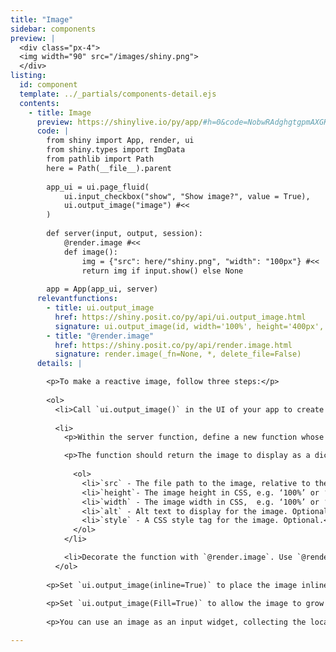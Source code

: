 ```yaml
---
title: "Image"
sidebar: components 
preview: |
  <div class="px-4">
  <img width="90" src="/images/shiny.png">
  </div>
listing:
  id: component
  template: ../_partials/components-detail.ejs
  contents:
    - title: Image
      preview: https://shinylive.io/py/app/#h=0&code=NobwRAdghgtgpmAXGKAHVA6VBPMAaMAYwHsIAXOcpMAMwCdiYACVKAG3jtUoHMBXAJYQAzkwExUxOmSZtiUACYB9bhH5DhAHQj1GTYQAsh2MRKkyAgujxM6lBXDo3hcYcIGkbg7dtXqRTAC8svLKfoIiABQAlD7Q6EqCQUyCWFA8cEo0bIIKkdpMKQIYxHxkqGVKClBkUFl0sHD5YOEaVTSaYNFMAMQAPH3asRDaDjT6jgBujpFCFWQ2peVlzq7upNGIBYVMAAJL870D24W7dhAOdBjVtfWNR4MQO0xjLLwRwu0xiA8nz7ZwMh8OhPc6XDAAERqUAAKlAAEZsJqtETdfqPbRoVDJKyoSJYxICVZ0aZ0aJgAC+AF0gA
      code: |
        from shiny import App, render, ui
        from shiny.types import ImgData
        from pathlib import Path
        here = Path(__file__).parent
    
        app_ui = ui.page_fluid(
            ui.input_checkbox("show", "Show image?", value = True),
            ui.output_image("image") #<<
        )
    
        def server(input, output, session):
            @render.image #<<
            def image():
                img = {"src": here/"shiny.png", "width": "100px"} #<<
                return img if input.show() else None
    
        app = App(app_ui, server)
      relevantfunctions:
        - title: ui.output_image
          href: https://shiny.posit.co/py/api/ui.output_image.html
          signature: ui.output_image(id, width='100%', height='400px', *, inline=False, click=False, dblclick=False, hover=False, brush=False, fill=False)
        - title: "@render.image"
          href: https://shiny.posit.co/py/api/render.image.html
          signature: render.image(_fn=None, *, delete_file=False)
      details: |

        <p>To make a reactive image, follow three steps:</p>
          
        <ol>
          <li>Call `ui.output_image()` in the UI of your app to create a div in which to display the text. Where you call this function within the UI functions will determine where the text will appear within the layout of the app. Set the id argument of `ui.output_image()` to a unique value.</li>
        
          <li>
            <p>Within the server function, define a new function whose name matches the id used above. Shiny will rerun this function whenever it needs to build or update the output that has the matching id.</p>

            <p>The function should return the image to display as a dictionary with the following keys:</p>
            
              <ol>
                <li>`src` - The file path to the image, relative to the app directory. Required.</li>
                <li>`height`- The image height in CSS, e.g. ‘100%’ or ‘600px’. At least one of `height` or `width` must be provided.</li>
                <li>`width` - The image width in CSS,  e.g. ‘100%’ or ‘600px’. At least one of `height` or `width` must be provided.</li>
                <li>`alt` - Alt text to display for the image. Optional.</li>
                <li>`style` - A CSS style tag for the image. Optional.</li>
              </ol>
            </li>

            <li>Decorate the function with `@render.image`. Use `@render.image(delete_file=True)` to delete the image after it has been rendered.</li>
          </ol>
        
        <p>Set `ui.output_image(inline=True)` to place the image inline with the text or elements that preceed it.</p>
        
        <p>Set `ui.output_image(Fill=True)` to allow the image to grow or shrink to fill its container as the app is resized.</p>
        
        <p>You can use an image as an input widget, collecting the locations of user clicks, double clicks, hovers, and brushes. To do this, follow the instructions provided for [plots](TO DO: ADD LIN KTO THE DETAILS SECTION OF THE PLOTS PAGE).</p>

---
```


:::{.component}
:::

